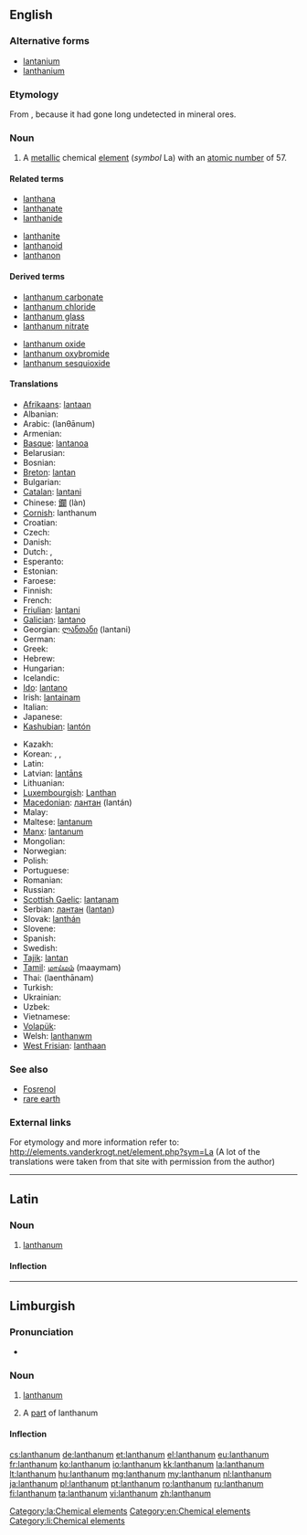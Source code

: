 ==English==
{{wikipedia}}

{{elements|La|barium|Ba|cerium|Ce}}

===Alternative forms===
* [[lantanium]] {{qualifier|obsolete}}
* [[lanthanium]] {{qualifier|obsolete}}

===Etymology===
From {{etyl|grc|en}} {{term|λανθάνω||escape notice|lang=grc}}, because it had gone long undetected in mineral ores.

===Noun===
{{en-noun|-}}

# A [[metallic]] chemical [[element]] (''symbol'' La) with an [[atomic number]] of 57.

====Related terms====
{{rel-top|terms related to lanthanum}}
* [[lanthana]]
* [[lanthanate]]
* [[lanthanide]]
{{rel-mid}}
* [[lanthanite]]
* [[lanthanoid]]
* [[lanthanon]]
{{rel-bottom}}

====Derived terms====
{{rel-top|terms derived from lanthanum}}
* [[lanthanum carbonate]]
* [[lanthanum chloride]]
* [[lanthanum glass]]
* [[lanthanum nitrate]]
{{rel-mid}}
* [[lanthanum oxide]]
* [[lanthanum oxybromide]]
* [[lanthanum sesquioxide]]
{{rel-bottom}}

====Translations====
{{trans-top|metallic element}}
* [[Afrikaans]]: [[lantaan]]
* Albanian: {{t-|sq|lantan|xs=Albanian}}
* Arabic: {{Arab|[[لنثانوم]]}} (lanθānum) {{m}}
* Armenian: {{t|hy|լանթան|tr=lantʿan}}
* [[Basque]]: [[lantanoa]]
* Belarusian: {{t-|be|лантан|m|tr=lantán|xs=Belarusian}}
* Bosnian: {{t-|bs|lantan}}
* [[Breton]]: [[lantan]]
* Bulgarian: {{t-|bg|лантан|m|tr=lantán}}
* [[Catalan]]: [[lantani]]
* Chinese: [[鑭]] (làn)
* [[Cornish]]: lanthanum
* Croatian: {{t+|hr|lantan}}
* Czech: {{t+|cs|lanthan}}
* Danish: {{t-|da|lanthan}}
* Dutch: {{t+|nl|lanthaan|n}}, {{t+|nl|lanthanium|n}}
* Esperanto: {{t-|eo|lantano|xs=Esperanto}}
* Estonian: {{t-|et|lantaan}}
* Faroese: {{t-|fo|lanthan|xs=Faroese}}
* Finnish: {{t+|fi|lantaani}}
* French: {{t+|fr|lanthane|m}}
* [[Friulian]]: [[lantani]]
* [[Galician]]: [[lantano]]
* Georgian: [[ლანთანი]] (lantani)
* German: {{t+|de|Lanthan|n}}
* Greek: {{t+|el|λανθάνιο|n|tr=lanthánio}}
* Hebrew: {{t+|he|לנתן|tr=lantán}}
* Hungarian: {{t+|hu|lantán}}
* Icelandic: {{t|is|lanþan}}
* [[Ido]]: [[lantano]]
* Irish: [[lantainam]]
* Italian: {{t+|it|lantanio|m}}
* Japanese: {{t+|ja|ランタン|tr=rantan}}
* [[Kashubian]]: [[lantón]]
{{trans-mid}}
* Kazakh: {{t-|kk|лантан|tr=lantan|sc=Cyrl|xs=Kazakh}}
* Korean: {{t|ko|란탄|tr=rantan|sc=Kore}},  {{t|ko|란타늄|tr=rantanyum|sc=Kore}},  {{t|ko|란타넘|tr=rantaneom|sc=Kore}}
* Latin: {{t+|la|lanthanum}}
* Latvian: [[lantāns]]
* Lithuanian: {{t+|lt|lantanas|xs=Lithuanian}}
* [[Luxembourgish]]: [[Lanthan]]
* [[Macedonian]]: [[лантан]] (lantán) {{m}}
* Malay: {{t-|ms|lanthanum|xs=Malay}}
* Maltese: [[lantanum]]
* [[Manx]]: [[lantanum]]
* Mongolian: {{t-|mn|лантан|tr=lantan|sc=Cyrl|xs=Mongolian}}
* Norwegian: {{t-|no|lantan}}
* Polish: {{t+|pl|lantan|m}}
* Portuguese: {{t+|pt|lantânio|m}}
* Romanian: {{t+|ro|lantan|n}}
* Russian: {{t+|ru|лантан|m|tr=lantán}}
* [[Scottish Gaelic]]: [[lantanam]]
* Serbian: [[лантан]] ([[lantan]]) {{m}}
* Slovak: [[lanthán]]
* Slovene: {{t+|sl|lantan}}
* Spanish: {{t+|es|lantano|m}}
* Swedish: {{t+|sv|lantan}}
* [[Tajik]]: [[lantan]]
* [[Tamil]]: [[மாய்மம்]] (maaymam)
* Thai: {{Thai|[[แลนทานัม]]}} (laenthānam)
* Turkish: {{t+|tr|lantan}}
* Ukrainian: {{t-|uk|лантан|m|tr=lantán|xs=Ukrainian}}
* Uzbek: {{t-|uz|лантан|tr=lantan|sc=Cyrl|xs=Uzbek}}
* Vietnamese: {{t-|vi|lantan|xs=Vietnamese}}
* [[Volapük]]: {{t|vo|lantanin}}
* Welsh: [[lanthanwm]]
* [[West Frisian]]: [[lanthaan]]
{{trans-bottom}}

===See also===
* [[Fosrenol]]
* [[rare earth]]

===External links===
For etymology and more information refer to:
http://elements.vanderkrogt.net/element.php?sym=La
(A lot of the translations were taken from that site with permission from the author)

----

==Latin==
{{wikipedia|lang=la}}

===Noun===
{{la-noun|lanthanum|lanthani|lanthanī|n|second}}

# [[#English|lanthanum]]

====Inflection====
{{la-decl-2nd-N|lanthan}}

[[Category:la:Chemical elements]]

----

==Limburgish==

===Pronunciation===
* {{IPA|[lɑ˧nˈðaː˨nɔ˧m]|lang=li}}

===Noun===
{{li-noun|g=n}}

# {{uncountable|lang=li}} [[lanthanum#English|lanthanum]]
# A [[part]] of lanthanum

====Inflection====
{{li-decl-noun-um|lanthan}}

[[Category:en:Chemical elements]]
[[Category:li:Chemical elements]]

[[cs:lanthanum]]
[[de:lanthanum]]
[[et:lanthanum]]
[[el:lanthanum]]
[[eu:lanthanum]]
[[fr:lanthanum]]
[[ko:lanthanum]]
[[io:lanthanum]]
[[kk:lanthanum]]
[[la:lanthanum]]
[[lt:lanthanum]]
[[hu:lanthanum]]
[[mg:lanthanum]]
[[my:lanthanum]]
[[nl:lanthanum]]
[[ja:lanthanum]]
[[pl:lanthanum]]
[[pt:lanthanum]]
[[ro:lanthanum]]
[[ru:lanthanum]]
[[fi:lanthanum]]
[[ta:lanthanum]]
[[vi:lanthanum]]
[[zh:lanthanum]]